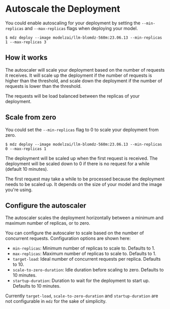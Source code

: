 # Autoscale the Deployment

You could enable autoscaling for your deployment by setting the `--min-replicas` and `--max-replicas` flags when deploying your model.

```text /--min-replicas 1 --max-replicas 3/
$ mdz deploy --image modelzai/llm-blomdz-560m:23.06.13 --min-replicas 1 --max-replicas 3
```

## How it works

The autoscaler will scale your deployment based on the number of requests it receives. It will scale up the deployment if the number of requests is higher than the threshold, and scale down the deployment if the number of requests is lower than the threshold.

The requests will be load balanced between the replicas of your deployment.

## Scale from zero

You could set the `--min-replicas` flag to 0 to scale your deployment from zero.

```text /--min-replicas 0/
$ mdz deploy --image modelzai/llm-blomdz-560m:23.06.13 --min-replicas 0 --max-replicas 1
```


The deployment will be scaled up when the first request is received. The deployment will be scaled down to 0 if there is no request for a while (default 10 minutes).

<Callout emoji="💡">
  The first request may take a while to be processed because the deployment needs to be scaled up. It depends on the size of your model and the image you're using.
</Callout>

## Configure the autoscaler

The autoscaler scales the deployment horizontally between a minimum and maximum number of replicas, or to zero.

You can configure the autoscaler to scale based on the number of concurrent requests. Configuration options are shown here:

- `min-replicas`: Minimum number of replicas to scale to. Defaults to 1.
- `max-replicas`: Maximum number of replicas to scale to. Defaults to 1.
- `target-load`: Ideal number of concurrent requests per replica. Defaults to 10.
- `scale-to-zero-duration`: Idle duration before scaling to zero. Defaults to 10 minutes.
- `startup-duration`: Duration to wait for the deployment to start up. Defaults to 10 minutes.

Currently `target-load`, `scale-to-zero-duration` and `startup-duration` are not configurable in `mdz` for the sake of simplicity.
